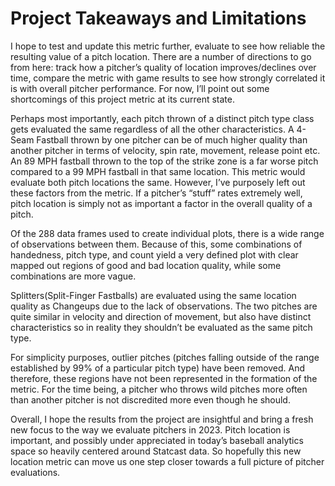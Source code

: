 # Project Takeaways and Limitations

I hope to test and update this metric further, evaluate to see how reliable the resulting value of a pitch location. There are a number of directions to go from here: track how a pitcher's quality of location improves/declines over time, compare the metric with game results to see how strongly correlated it is with overall pitcher performance. For now, I'll point out some shortcomings of this project metric at its current state.

Perhaps most importantly, each pitch thrown of a distinct pitch type class gets evaluated the same regardless of all the other characteristics. A 4-Seam Fastball thrown by one pitcher can be of much higher quality than another pitcher in terms of velocity, spin rate, movement, release point etc. An 89 MPH fastball thrown to the top of the strike zone is a far worse pitch compared to a 99 MPH fastball in that same location. This metric would evaluate both pitch locations the same. However, I've purposely left out these factors from the metric. If a pitcher's "stuff" rates extremely well, pitch location is simply not as important a factor in the overall quality of a pitch.

Of the 288 data frames used to create individual plots, there is a wide range of observations between them. Because of this, some combinations of handedness, pitch type, and count yield a very defined plot with clear mapped out regions of good and bad location quality, while some combinations are more vague.

Splitters(Split-Finger Fastballs) are evaluated using the same location quality as Changeups due to the lack of observations. The two pitches are quite similar in velocity and direction of movement, but also have distinct characteristics so in reality they shouldn't be evaluated as the same pitch type.

For simplicity purposes, outlier pitches (pitches falling outside of the range established by 99% of a particular pitch type) have been removed. And therefore, these regions have not been represented in the formation of the metric. For the time being, a pitcher who throws wild pitches more often than another pitcher is not discredited more even though he should.

Overall, I hope the results from the project are insightful and bring a fresh new focus to the way we evaluate pitchers in 2023. Pitch location is important, and possibly under appreciated in today's baseball analytics space so heavily centered around Statcast data. So hopefully this new location metric can move us one step closer towards a full picture of pitcher evaluations.